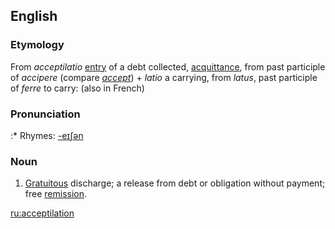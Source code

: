 ==English==

===Etymology===
From {{L.}} ''acceptilatio'' [[entry]] of a debt collected, [[acquittance]], from past participle of ''accipere'' (compare ''[[accept]]'') + ''latio'' a carrying, from ''latus'', past participle of ''ferre'' to carry: (also in French)

===Pronunciation===
:* Rhymes: [[Rhymes:English:-eɪʃǝn|-eɪʃǝn]]

===Noun===
{{en-noun}}

# {{context|civil law}} [[gratuitous|Gratuitous]] discharge; a release from debt or obligation without payment; free [[remission]].

[[ru:acceptilation]]